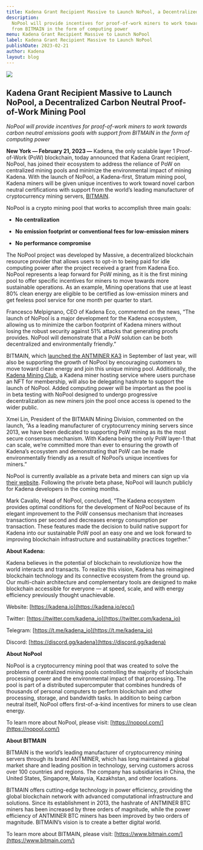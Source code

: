```yaml
---
title: Kadena Grant Recipient Massive to Launch NoPool, a Decentralized Carbon Neutral Proof-of-Work Mining Pool
description:
  NoPool will provide incentives for proof-of-work miners to work towards carbon neutral emissions goals with support
  from BITMAIN in the form of computing power
menu: Kadena Grant Recipient Massive to Launch NoPool
label: Kadena Grant Recipient Massive to Launch NoPool
publishDate: 2023-02-21
author: Kadena
layout: blog
---
```


![](/assets/blog/1_dON9Q1uWxLdnxbVglCoGQw.webp)

## Kadena Grant Recipient Massive to Launch NoPool, a Decentralized Carbon Neutral Proof-of-Work Mining Pool

_NoPool will provide incentives for proof-of-work miners to work towards carbon neutral emissions goals with support
from BITMAIN in the form of computing power_

**New York — February 21, 2023 —** Kadena, the only scalable layer 1 Proof-of-Work (PoW) blockchain, today announced
that Kadena Grant recipient, NoPool, has joined their ecosystem to address the reliance of PoW on centralized mining
pools and minimize the environmental impact of mining Kadena. With the launch of NoPool, a Kadena-first, Stratum mining
pool, Kadena miners will be given unique incentives to work toward novel carbon neutral certifications with support from
the world’s leading manufacturer of cryptocurrency mining servers,
[BITMAIN](https://www.bitmain.com/news-detail/bitmain-launches-antminer-ka3-entering-the-kadena-ecosystem-with-a-leap-in-computational-performance-242?tagSlug=).

NoPool is a crypto mining pool that works to accomplish three main goals:

- **No centralization**

- **No emission footprint or conventional fees for low-emission miners**

- **No performance compromise**

The NoPool project was developed by Massive, a decentralized blockchain resource provider that allows users to opt-in to
being paid for idle computing power after the project received a grant from Kadena Eco. NoPool represents a leap forward
for PoW mining, as it is the first mining pool to offer specific incentives for miners to move towards more sustainable
operations. As an example, Mining operations that use at least 80% clean energy are eligible to be certified as
low-emission miners and get feeless pool service for one month per quarter to start.

Francesco Melpignano, CEO of Kadena Eco, commented on the news, “The launch of NoPool is a major development for the
Kadena ecosystem, allowing us to minimize the carbon footprint of Kadena miners without losing the robust security
against 51% attacks that generating proofs provides. NoPool will demonstrate that a PoW solution can be both
decentralized and environmentally friendly.”

BITMAIN, which
[launched the ANTMINER KA3](https://www.bitmain.com/news-detail/bitmain-launches-antminer-ka3-entering-the-kadena-ecosystem-with-a-leap-in-computational-performance-242?tagSlug=)
in September of last year, will also be supporting the growth of NoPool by encouraging customers to move toward clean
energy and join this unique mining pool. Additionally, the [Kadena Mining Club](https://kdamining.club/), a Kadena miner
hosting service where users purchase an NFT for membership, will also be delegating hashrate to support the launch of
NoPool. Added computing power will be important as the pool is in beta testing with NoPool designed to undergo
progressive decentralization as new miners join the pool once access is opened to the wider public.

Xmei Lin, President of the BITMAIN Mining Division, commented on the launch, “As a leading manufacturer of
cryptocurrency mining servers since 2013, we have been dedicated to supporting PoW mining as its the most secure
consensus mechanism. With Kadena being the only PoW layer-1 that can scale, we’re committed more than ever to ensuring
the growth of Kadena’s ecosystem and demonstrating that PoW can be made environmentally friendly as a result of NoPool’s
unique incentives for miners.”

NoPool is currently available as a private beta and miners can sign up via [their website](https://nopool.com/).
Following the private beta phase, NoPool will launch publicly for Kadena developers in the coming months.

Mark Cavallo, Head of NoPool, concluded, “The Kadena ecosystem provides optimal conditions for the development of NoPool
because of its elegant improvement to the PoW consensus mechanism that increases transactions per second and decreases
energy consumption per transaction. These features made the decision to build native support for Kadena into our
sustainable PoW pool an easy one and we look forward to improving blockchain infrastructure and sustainability practices
together.”

**About Kadena:**

Kadena believes in the potential of blockchain to revolutionize how the world interacts and transacts. To realize this
vision, Kadena has reimagined blockchain technology and its connective ecosystem from the ground up. Our multi-chain
architecture and complementary tools are designed to make blockchain accessible for everyone — at speed, scale, and with
energy efficiency previously thought unachievable.

Website: [https://kadena.io](https://kadena.io/eco/)

Twitter: [https://twitter.com/kadena_io](https://twitter.com/kadena_io)

Telegram: [https://t.me/kadena_io](https://t.me/kadena_io)

Discord: [https://discord.gg/kadena](https://discord.gg/kadena)

**About NoPool**

NoPool is a cryptocurrency mining pool that was created to solve the problems of centralized mining pools controlling
the majority of blockchain processing power and the environmental impact of that processing. The pool is part of a
distributed supercomputer that combines hundreds of thousands of personal computers to perform blockchain and other
processing, storage, and bandwidth tasks. In addition to being carbon neutral itself, NoPool offers first-of-a-kind
incentives for miners to use clean energy.

To learn more about NoPool, please visit: [https://nopool.com/](https://nopool.com/)

**About BITMAIN**

BITMAIN is the world’s leading manufacturer of cryptocurrency mining servers through its brand ANTMINER, which has long
maintained a global market share and leading position in technology, serving customers across over 100 countries and
regions. The company has subsidiaries in China, the United States, Singapore, Malaysia, Kazakhstan, and other locations.

BITMAIN offers cutting-edge technology in power efficiency, providing the global blockchain network with advanced
computational infrastructure and solutions. Since its establishment in 2013, the hashrate of ANTMINER BTC miners has
been increased by three orders of magnitude, while the power efficiency of ANTMINER BTC miners has been improved by two
orders of magnitude. BITMAIN’s vision is to create a better digital world.

To learn more about BITMAIN, please visit: [https://www.bitmain.com/](https://www.bitmain.com/)
